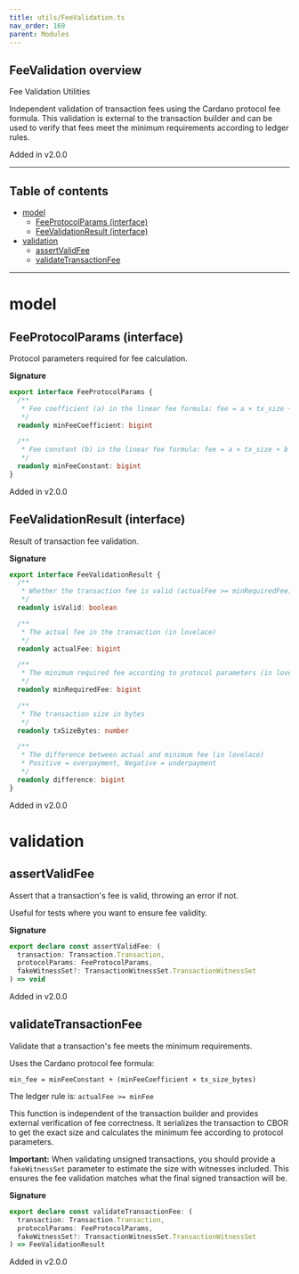 ```yaml
---
title: utils/FeeValidation.ts
nav_order: 169
parent: Modules
---
```


## FeeValidation overview

Fee Validation Utilities

Independent validation of transaction fees using the Cardano protocol fee formula.
This validation is external to the transaction builder and can be used to verify
that fees meet the minimum requirements according to ledger rules.

Added in v2.0.0

---

<h2 className="text-delta">Table of contents</h2>

- [model](#model)
  - [FeeProtocolParams (interface)](#feeprotocolparams-interface)
  - [FeeValidationResult (interface)](#feevalidationresult-interface)
- [validation](#validation)
  - [assertValidFee](#assertvalidfee)
  - [validateTransactionFee](#validatetransactionfee)

---

# model

## FeeProtocolParams (interface)

Protocol parameters required for fee calculation.

**Signature**

```ts
export interface FeeProtocolParams {
  /**
   * Fee coefficient (a) in the linear fee formula: fee = a × tx_size + b
   */
  readonly minFeeCoefficient: bigint

  /**
   * Fee constant (b) in the linear fee formula: fee = a × tx_size + b
   */
  readonly minFeeConstant: bigint
}
```

Added in v2.0.0

## FeeValidationResult (interface)

Result of transaction fee validation.

**Signature**

```ts
export interface FeeValidationResult {
  /**
   * Whether the transaction fee is valid (actualFee >= minRequiredFee)
   */
  readonly isValid: boolean

  /**
   * The actual fee in the transaction (in lovelace)
   */
  readonly actualFee: bigint

  /**
   * The minimum required fee according to protocol parameters (in lovelace)
   */
  readonly minRequiredFee: bigint

  /**
   * The transaction size in bytes
   */
  readonly txSizeBytes: number

  /**
   * The difference between actual and minimum fee (in lovelace)
   * Positive = overpayment, Negative = underpayment
   */
  readonly difference: bigint
}
```

Added in v2.0.0

# validation

## assertValidFee

Assert that a transaction's fee is valid, throwing an error if not.

Useful for tests where you want to ensure fee validity.

**Signature**

```ts
export declare const assertValidFee: (
  transaction: Transaction.Transaction,
  protocolParams: FeeProtocolParams,
  fakeWitnessSet?: TransactionWitnessSet.TransactionWitnessSet
) => void
```

Added in v2.0.0

## validateTransactionFee

Validate that a transaction's fee meets the minimum requirements.

Uses the Cardano protocol fee formula:

```
min_fee = minFeeConstant + (minFeeCoefficient × tx_size_bytes)
```

The ledger rule is: `actualFee >= minFee`

This function is independent of the transaction builder and provides external
verification of fee correctness. It serializes the transaction to CBOR to get
the exact size and calculates the minimum fee according to protocol parameters.

**Important:** When validating unsigned transactions, you should provide a
`fakeWitnessSet` parameter to estimate the size with witnesses included. This
ensures the fee validation matches what the final signed transaction will be.

**Signature**

```ts
export declare const validateTransactionFee: (
  transaction: Transaction.Transaction,
  protocolParams: FeeProtocolParams,
  fakeWitnessSet?: TransactionWitnessSet.TransactionWitnessSet
) => FeeValidationResult
```

Added in v2.0.0
